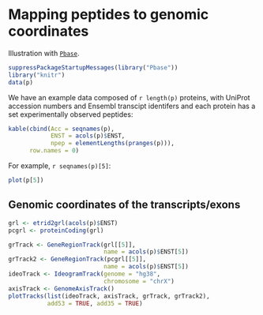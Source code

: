 # Mapping peptides to genomic coordinates

Illustration with [`Pbase`](http://bioconductor.org/packages/devel/bioc/html/Pbase.html).

```r
suppressPackageStartupMessages(library("Pbase"))
library("knitr")
data(p)
```

We have an example data composed of `r length(p)` proteins, with
UniProt accession numbers and Ensembl transcipt identifers and each
protein has a set experimentally observed peptides:

```r
kable(cbind(Acc = seqnames(p),
            ENST = acols(p)$ENST,
            npep = elementLengths(pranges(p))),
      row.names = 0)
```

For example, `r seqnames(p)[5]`:

```r
plot(p[5])
```

## Genomic coordinates of the transcripts/exons

```r
grl <- etrid2grl(acols(p)$ENST)
pcgrl <- proteinCoding(grl)
```

```r
grTrack <- GeneRegionTrack(grl[[5]],
                           name = acols(p)$ENST[5])
grTrack2 <- GeneRegionTrack(pcgrl[[5]],
                           name = acols(p)$ENST[5])
ideoTrack <- IdeogramTrack(genome = "hg38",
                           chromosome = "chrX")
axisTrack <- GenomeAxisTrack()
plotTracks(list(ideoTrack, axisTrack, grTrack, grTrack2),
           add53 = TRUE, add35 = TRUE)

```
